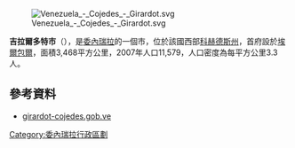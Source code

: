 [[Image:Venezuela_-_Cojedes_-_Girardot.svg|right]]

'''吉拉爾多特市'''（{{lang-es|Municipio Girardot}}），是[[委內瑞拉|委內瑞拉]]的一個市，位於該國西部[[科赫德斯州|科赫德斯州]]，首府設於[[埃爾包爾|埃爾包爾]]，面積3,468平方公里，2007年人口11,579，人口密度為每平方公里3.3人。

==參考資料==
*[https://web.archive.org/web/20080421114900/http://girardot-cojedes.gob.ve/portal-alcaldias/ girardot-cojedes.gob.ve] {{es icon}}

{{Venezuela-geo-stub}}
[[Category:委內瑞拉行政區劃|Category:委內瑞拉行政區劃]]